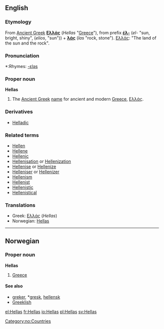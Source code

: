 ==English==

===Etymology===
From [[Ancient Greek]] '''[[Ελλάς]]''' (''Hellas'' "[[Greece]]"), from prefix '''[[έλ-]]''' (''el-'' "sun, bright, shiny", (''elios'', "sun")) + '''[[λάς]]''' (''las'' "rock, stone"). [[Ελλάς]]: "The land of the sun and the rock".

===Pronunciation===
*:Rhymes: [[Rhymes:English:-ɛləs|-ɛləs]]

===Proper noun===
'''Hellas'''

# The [[Ancient Greek]] [[name]] for ancient and modern [[Greece]], [[Ελλάς]].

===Derivatives===
{{rfc-header|Derivatives}}
*[[Helladic]]

===Related terms===
*[[Hellen]]
*[[Hellene]]
*[[Hellenic]]
*[[Hellenisation]] or [[Hellenization]]
*[[Hellenise]] or [[Hellenize]]
*[[Helleniser]] or [[Hellenizer]]
*[[Hellenism]]
*[[Hellenist]]
*[[Hellenistic]]
*[[Hellenistical]]

===Translations===
*Greek: [[Ελλάς]] (''Hellas'')
*Norwegian: [[Hellas]]

----

==Norwegian==

===Proper noun===
'''Hellas'''

# [[Greece]]

====See also====
*[[greker]], *[[gresk]], [[hellensk]]
*[[Greeklish]]

[[Category:no:Countries]]

[[el:Hellas]]
[[fr:Hellas]]
[[io:Hellas]]
[[pl:Hellas]]
[[sv:Hellas]]